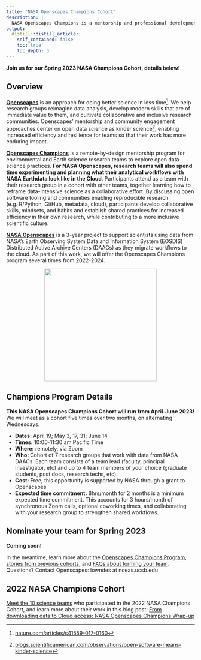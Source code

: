 ```yaml
---
title: "NASA Openscapes Champions Cohort"
description: |
  NASA Openscapes Champions is a mentorship and professional development opportunity for research teams using data from NASA Distributed Active Archive Centers (DAACs) and interested in open science and migrating their analytical workflows to the cloud. 
output:
  distill::distill_article:
    self_contained: false
    toc: true
    toc_depth: 3
---
```


**Join us for our Spring 2023 NASA Champions Cohort, details below!**

## Overview

[**Openscapes**](https://openscapes.org) is an approach for doing better science in less time[^1]. We help research groups reimagine data analysis, develop modern skills that are of immediate value to them, and cultivate collaborative and inclusive research communities. Openscapes’ mentorship and community engagement approaches center on open data science as kinder science[^2], enabling increased efficiency and resilience for teams so that their work has more enduring impact.

[**Openscapes Champions**](https://openscapes.org/champions) is a remote-by-design mentorship program for environmental and Earth science research teams to explore open data science practices. **For NASA Openscapes, research teams will also spend time experimenting and planning what their analytical workflows with NASA Earthdata look like in the Cloud**. Participants attend as a team with their research group in a cohort with other teams, together learning how to reframe data-intensive science as a collaborative effort. By discussing open software tooling and communities enabling reproducible research (e.g. R/Python, GitHub, metadata, cloud), participants develop collaborative skills, mindsets, and habits and establish shared practices for increased efficiency in their own research, while contributing to a more inclusive scientific culture.

[**NASA Openscapes**](https://nasa-openscapes.github.io) is a 3-year project to support scientists using data from NASA’s Earth Observing System Data and Information System (EOSDIS) Distributed Active Archive Centers (DAACs) as they migrate workflows to the cloud. As part of this work, we will offer the Openscapes Champions program several times from 2022-2024.



<center>
    <img src="images/nasa-openscapes.png" width="300px">
</center>

## Champions Program Details

**This NASA Openscapes Champions Cohort will run from April-June 2023!** We will meet as a cohort five times over two months, on alternating Wednesdays. 

*   **Dates:** April 19; May 3, 17, 31; June 14
*   **Times:** 10:00-11:30 am Pacific Time
*   **Where:** remotely, via Zoom
*   **Who: **Cohort of 7 research groups that work with data from NASA DAACs. Each team consists of a team lead (faculty, principal investigator, etc) and up to 4 team members of your choice (graduate students, post docs, research techs, etc). 
*   **Cost:** Free; this opportunity is supported by NASA through a grant to Openscapes 
*   **Expected time commitment:** 8hrs/month for 2 months is a minimum expected time commitment. This accounts for 3 hours/month of synchronous Zoom calls, optional coworking times, and collaborating with your research group to strengthen shared workflows.

## Nominate your team for Spring 2023

**Coming soon!**

<!---
Nominate your team by completing **[this Google Form](https://docs.google.com/forms/d/e/1FAIpQLScz-0XUEw-RFCyzn3LNXl_8sDGIxIjY4Agy-esWjnSvOk_Jlw/viewform?usp=sf_link) by February 4, 2022**. This opportunity is open only to research groups that work with data from NASA DAACs. Priority will be given to researchers using data from DAACs participating in Openscapes this year: LP DAAC, NSIDC, PO.DAAC, GES DISC, and ASDC.

Please submit one nomination per team, preferably by the team lead (faculty, principal investigator, etc). We will confirm participation in early February 2022. 

--->

In the meantime, learn more about the [Openscapes Champions Program](https://openscapes.org/champions), [stories from previous cohorts](https://openscapes.org/cohorts), and [FAQs about forming your team](https://openscapes.org/faq). Questions? Contact Openscapes: lowndes at nceas.ucsb.edu

## 2022 NASA Champions Cohort

[Meet the 10 science teams](https://nasa-openscapes.github.io/2022-nasa-champions/) who participated in the 2022 NASA Champions Cohort, and learn more about their work in this blog post: [From downloading data to Cloud access: NASA Openscapes Champions Wrap-up](https://www.openscapes.org/blog/2022/05/12/nasa-2022-champions/)

[^1]:
     [nature.com/articles/s41559-017-0160](https://nature.com/articles/s41559-017-0160) 

[^2]:
     [blogs.scientificamerican.com/observations/open-software-means-kinder-science](https://blogs.scientificamerican.com/observations/open-software-means-kinder-science) 
